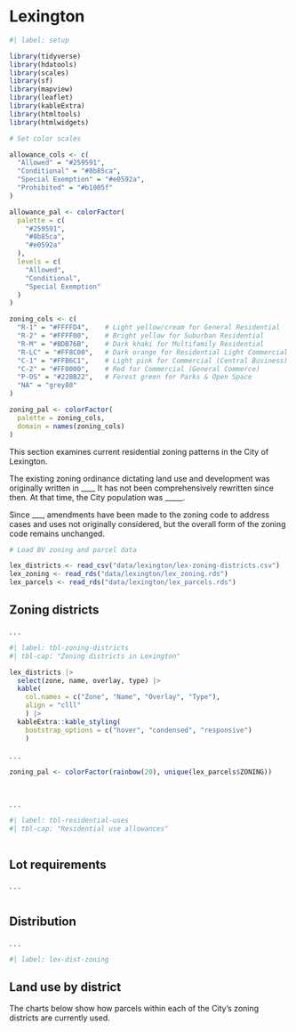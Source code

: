 # Lexington

```r
#| label: setup

library(tidyverse)
library(hdatools)
library(scales)
library(sf)
library(mapview)
library(leaflet)
library(kableExtra)
library(htmltools)
library(htmlwidgets)

# Set color scales

allowance_cols <- c(
  "Allowed" = "#259591", 
  "Conditional" = "#8b85ca", 
  "Special Exemption" = "#e0592a",
  "Prohibited" = "#b1005f"
)

allowance_pal <- colorFactor(
  palette = c(
    "#259591", 
    "#8b85ca", 
    "#e0592a"
  ),
  levels = c(
    "Allowed", 
    "Conditional", 
    "Special Exemption"
  )
)

zoning_cols <- c(
  "R-1" = "#FFFFD4",    # Light yellow/cream for General Residential
  "R-2" = "#FFFF00",    # Bright yellow for Suburban Residential
  "R-M" = "#BDB76B",    # Dark khaki for Multifamily Residential
  "R-LC" = "#FF8C00",   # Dark orange for Residential Light Commercial
  "C-1" = "#FFB6C1",    # Light pink for Commercial (Central Business)
  "C-2" = "#FF0000",    # Red for Commercial (General Commerce)
  "P-OS" = "#228B22",   # Forest green for Parks & Open Space
  "NA" = "grey80" 
)

zoning_pal <- colorFactor(
  palette = zoning_cols,
  domain = names(zoning_cols)
)

```

This section examines current residential zoning patterns in the City of Lexington.

The existing zoning ordinance dictating land use and development was originally written in ____
It has not been comprehensively rewritten since then. At that time, the City population was _____.

Since ___, amendments have been made to the zoning code to address cases and uses not originally considered, but the overall form of the zoning code remains unchanged.

```r

# Load BV zoning and parcel data

lex_districts <- read_csv("data/lexington/lex-zoning-districts.csv")
lex_zoning <- read_rds("data/lexington/lex_zoning.rds")
lex_parcels <- read_rds("data/lexington/lex_parcels.rds")

```

## Zoning districts

. . .

```r
#| label: tbl-zoning-districts
#| tbl-cap: "Zoning districts in Lexington"

lex_districts |> 
  select(zone, name, overlay, type) |> 
  kable(
    col.names = c("Zone", "Name", "Overlay", "Type"),
    align = "clll"
    ) |>
  kableExtra::kable_styling(
    bootstrap_options = c("hover", "condensed", "responsive")
    )

```

. . .

```r

zoning_pal <- colorFactor(rainbow(20), unique(lex_parcels$ZONING))




```

. . .

```r
#| label: tbl-residential-uses
#| tbl-cap: "Residential use allowances"



```

## Lot requirements

. . .

```r



```

## Distribution

. . .

```r
#| label: lex-dist-zoning


```

## Land use by district

The charts below show how parcels within each of the City's zoning districts are currently used. 
